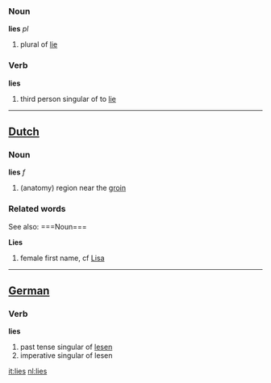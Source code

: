 ===Noun===

'''lies''' ''pl''

# plural of [[lie]]

===Verb===

'''lies'''

# third person singular of to [[lie]]

----

==[[Dutch]]==
===Noun===

'''lies''' ''f''

# (anatomy) region near the [[groin]] 

===Related words===

See also: ===Noun===

'''Lies'''

# female first name, cf [[Lisa]]

----
==[[German]]==

===Verb===

'''lies'''

#past tense singular of [[lesen]]
#imperative singular of lesen

[[it:lies]]
[[nl:lies]]